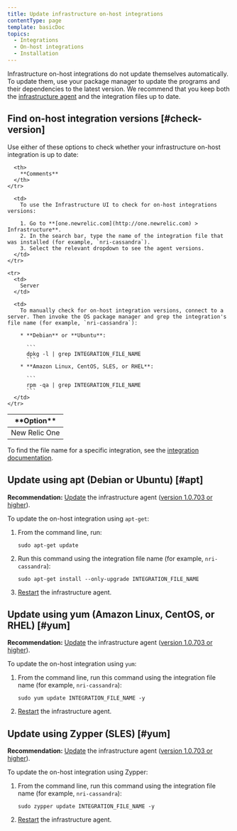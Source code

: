 ```yaml
---
title: Update infrastructure on-host integrations
contentType: page
template: basicDoc
topics:
  - Integrations
  - On-host integrations
  - Installation
---
```


Infrastructure on-host integrations do not update themselves automatically. To update them, use your package manager to update the programs and their dependencies to the latest version. We recommend that you keep both the [infrastructure agent](/docs/infrastructure/new-relic-infrastructure/installation/update-infrastructure-agent) and the integration files up to date.

## Find on-host integration versions [#check-version]

Use either of these options to check whether your infrastructure on-host integration is up to date:

<Table>
  <thead>
    <tr>
      <th style={{ width: "200px" }}>
        **Option**
      </th>

      <th>
        **Comments**
      </th>
    </tr>
  </thead>

  <tbody>
    <tr>
      <td>
        New Relic One
      </td>

      <td>
        To use the Infrastructure UI to check for on-host integrations versions:

        1. Go to **[one.newrelic.com](http://one.newrelic.com) > Infrastructure**.
        2. In the search bar, type the name of the integration file that was installed (for example, `nri-cassandra`).
        3. Select the relevant dropdown to see the agent versions.
      </td>
    </tr>

    <tr>
      <td>
        Server
      </td>

      <td>
        To manually check for on-host integration versions, connect to a server. Then invoke the OS package manager and grep the integration's file name (for example, `nri-cassandra`):

        * **Debian** or **Ubuntu**:

          ```
          dpkg -l | grep INTEGRATION_FILE_NAME
          ```
        * **Amazon Linux, CentOS, SLES, or RHEL**:

          ```
          rpm -qa | grep INTEGRATION_FILE_NAME
          ```
      </td>
    </tr>
  </tbody>
</Table>

To find the file name for a specific integration, see the [integration documentation](/docs/integrations/table-of-contents).

## Update using apt (Debian or Ubuntu) [#apt]

**Recommendation:** [Update](/docs/infrastructure/new-relic-infrastructure/installation/update-infrastructure-agent) the infrastructure agent ([version 1.0.703 or higher](/docs/release-notes/infrastructure-release-notes/infrastructure-agent-release-notes)).

To update the on-host integration using `apt-get`:

1. From the command line, run:

   ```
   sudo apt-get update
   ```
2. Run this command using the integration file name (for example, `nri-cassandra`):

   ```
   sudo apt-get install --only-upgrade INTEGRATION_FILE_NAME
   ```
3. [Restart](/docs/infrastructure/new-relic-infrastructure/configuration/start-stop-restart-check-infrastructure-agent-status#linux) the infrastructure agent.

## Update using yum (Amazon Linux, CentOS, or RHEL) [#yum]

**Recommendation:** [Update](/docs/infrastructure/new-relic-infrastructure/installation/update-infrastructure-agent) the infrastructure agent ([version 1.0.703 or higher](/docs/release-notes/infrastructure-release-notes/infrastructure-agent-release-notes)).

To update the on-host integration using `yum`:

1. From the command line, run this command using the integration file name (for example, `nri-cassandra`):

   ```
   sudo yum update INTEGRATION_FILE_NAME -y
   ```
2. [Restart](/docs/infrastructure/new-relic-infrastructure/configuration/start-stop-restart-check-infrastructure-agent-status#linux) the infrastructure agent.

## Update using Zypper (SLES) [#yum]

**Recommendation:** [Update](/docs/infrastructure/new-relic-infrastructure/installation/update-infrastructure-agent) the infrastructure agent ([version 1.0.703 or higher](/docs/release-notes/infrastructure-release-notes/infrastructure-agent-release-notes)).

To update the on-host integration using Zypper:

1. From the command line, run this command using the integration file name (for example, `nri-cassandra`):

   ```
   sudo zypper update INTEGRATION_FILE_NAME -y
   ```
2. [Restart](/docs/infrastructure/new-relic-infrastructure/configuration/start-stop-restart-check-infrastructure-agent-status#linux) the infrastructure agent.
